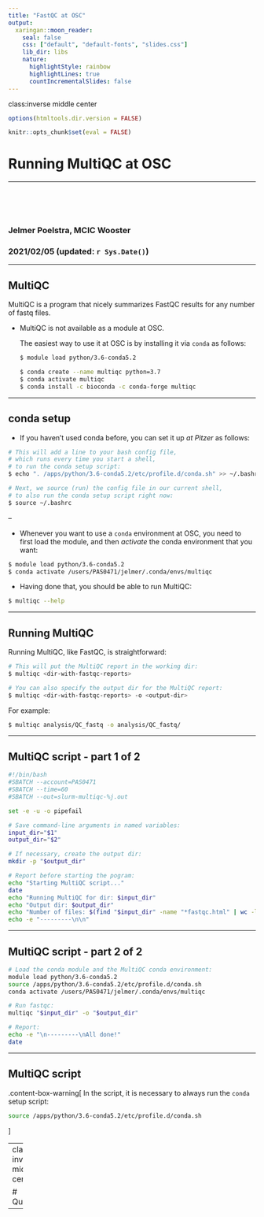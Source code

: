 ```yaml
---
title: "FastQC at OSC"
output:
  xaringan::moon_reader:
    seal: false
    css: ["default", "default-fonts", "slides.css"]
    lib_dir: libs
    nature:
      highlightStyle: rainbow
      highlightLines: true
      countIncrementalSlides: false
---
```

class:inverse middle center

```r
options(htmltools.dir.version = FALSE)

knitr::opts_chunk$set(eval = FALSE)
```

# Running MultiQC at OSC

----

<br> <br> <br>

### Jelmer Poelstra, MCIC Wooster
### 2021/02/05 (updated: `r Sys.Date()`)

  
---

## MultiQC

MultiQC is a program that nicely summarizes FastQC results for any number of
fastq files.

- MultiQC is not available as a module at OSC.

  The easiest way to use it at OSC is by installing it via `conda` as follows:

  ```sh
  $ module load python/3.6-conda5.2
  
  $ conda create --name multiqc python=3.7
  $ conda activate multiqc
  $ conda install -c bioconda -c conda-forge multiqc
  ```

---

## conda setup

- If you haven't used conda before, you can set it up *at Pitzer* as follows:

```sh
# This will add a line to your bash config file,
# which runs every time you start a shell,
# to run the conda setup script:
$ echo ". /apps/python/3.6-conda5.2/etc/profile.d/conda.sh" >> ~/.bashrc

# Next, we source (run) the config file in our current shell,
# to also run the conda setup script right now:
$ source ~/.bashrc
```

--

- Whenever you want to use a `conda` environment at OSC,
  you need to first load the module, and then *activate* the conda environment
  that you want:

```sh
$ module load python/3.6-conda5.2
$ conda activate /users/PAS0471/jelmer/.conda/envs/multiqc
```

- Having done that, you should be able to run MultiQC:

```sh
$ multiqc --help
```

---

## Running MultiQC

Running MultiQC, like FastQC, is straightforward:

```sh
# This will put the MultiQC report in the working dir:
$ multiqc <dir-with-fastqc-reports>

# You can also specify the output dir for the MultiQC report: 
$ multiqc <dir-with-fastqc-reports> -o <output-dir>
```

For example:

```sh
$ multiqc analysis/QC_fastq -o analysis/QC_fastq/
```

---

## MultiQC script - part 1 of 2

```sh
#!/bin/bash
#SBATCH --account=PAS0471
#SBATCH --time=60
#SBATCH --out=slurm-multiqc-%j.out

set -e -u -o pipefail

# Save command-line arguments in named variables:
input_dir="$1"
output_dir="$2" 

# If necessary, create the output dir:
mkdir -p "$output_dir"

# Report before starting the pogram:
echo "Starting MultiQC script..."
date
echo "Running MultiQC for dir: $input_dir"
echo "Output dir: $output_dir"
echo "Number of files: $(find "$input_dir" -name "*fastqc.html" | wc -l)"
echo -e "---------\n\n"
```

---

## MultiQC script - part 2 of 2

```sh
# Load the conda module and the MultiQC conda environment:
module load python/3.6-conda5.2
source /apps/python/3.6-conda5.2/etc/profile.d/conda.sh
conda activate /users/PAS0471/jelmer/.conda/envs/multiqc

# Run fastqc:
multiqc "$input_dir" -o "$output_dir"

# Report:
echo -e "\n---------\nAll done!"
date
```

---

## MultiQC script

.content-box-warning[
In the script, it is necessary to always run the `conda` setup script:

```sh
source /apps/python/3.6-conda5.2/etc/profile.d/conda.sh
```
]

---
class: inverse middle center

# Questions?

----

<br> <br> <br> <br>
